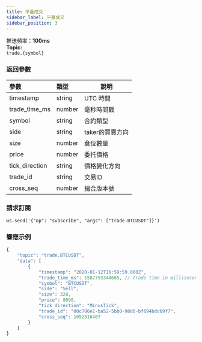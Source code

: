 ```yaml
---
title: 平臺成交
sidebar_label: 平臺成交
sidebar_position: 3
---
```


推送頻率：**100ms**<br/>
**Topic:**<br/>
`trade.{symbol}`

### 返回參數
| 參數 | 類型 | 說明|
|:----- |:-----|----- |
|timestamp |string |UTC 時間 |
|trade_time_ms |number |毫秒時間戳 |
|symbol|string |合約類型 |
|side |string |taker的買賣方向 |
|size |number |倉位數量 |
|price |number |委托價格 |
|tick_direction |string |價格變化方向 |
|trade_id |string |交易ID  |
|cross_seq |number |撮合版本號 |

### 請求訂閱

<Tabs>
<TabItem value="console" label="Console">

```http
ws.send('{"op": "subscribe", "args": ["trade.BTCUSDT"]}')
```

</TabItem>
</Tabs>

### 響應示例

<Tabs>
<TabItem value="js linear" label="linear">

```javascript
{
    "topic": "trade.BTCUSDT",
    "data": [
        {
            "timestamp": "2020-01-12T16:59:59.000Z",
            "trade_time_ms": 1582793344685, // trade time in millisecond
            "symbol": "BTCUSDT",
            "side": "Sell",
            "size": 328,
            "price": 8098,
            "tick_direction": "MinusTick",
            "trade_id": "00c706e1-ba52-5bb0-98d0-bf694bdc69f7",
            "cross_seq": 1052816407
        }
    ]
}
```
</TabItem>
</Tabs>